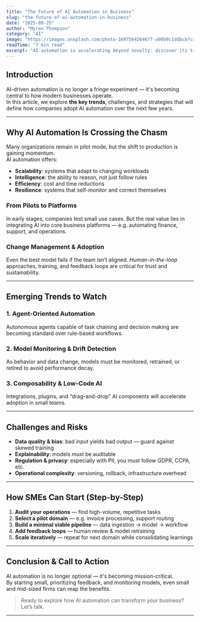 ```yaml
---
title: "The Future of AI Automation in Business"
slug: "the-future-of-ai-automation-in-business"
date: "2025-09-25"
author: "Myron Thompson"
category: "AI"
image: "https://images.unsplash.com/photo-1697564264677-a90b9c1ddbcb?crop=entropy&cs=tinysrgb&fit=max&fm=jpg&q=80&w=1200"
readTime: "7 min read"
excerpt: "AI automation is accelerating beyond novelty: discover its transformative power for SMEs, key trends, and how to harness it."
---
```


## Introduction

AI-driven automation is no longer a fringe experiment — it's becoming central to how modern businesses operate.  
In this article, we explore **the key trends**, challenges, and strategies that will define how companies adopt AI automation over the next few years.

---

## Why AI Automation Is Crossing the Chasm

Many organizations remain in pilot mode, but the shift to production is gaining momentum.  
AI automation offers:

- **Scalability**: systems that adapt to changing workloads  
- **Intelligence**: the ability to reason, not just follow rules  
- **Efficiency**: cost and time reductions  
- **Resilience**: systems that self-monitor and correct themselves

### From Pilots to Platforms

In early stages, companies test small use cases. But the real value lies in integrating AI into core business platforms — e.g. automating finance, support, and operations.

### Change Management & Adoption

Even the best model fails if the team isn’t aligned. *Human-in-the-loop* approaches, training, and feedback loops are critical for trust and sustainability.

---

## Emerging Trends to Watch

### 1. Agent-Oriented Automation

Autonomous agents capable of task chaining and decision making are becoming standard over rule-based workflows.

### 2. Model Monitoring & Drift Detection

As behavior and data change, models must be monitored, retrained, or retired to avoid performance decay.

### 3. Composability & Low-Code AI

Integrations, plugins, and “drag-and-drop” AI components will accelerate adoption in small teams.

---

## Challenges and Risks

- **Data quality & bias**: bad input yields bad output — guard against skewed training  
- **Explainability**: models must be auditable  
- **Regulation & privacy**: especially with PII, you must follow GDPR, CCPA, etc.  
- **Operational complexity**: versioning, rollback, infrastructure overhead

---

## How SMEs Can Start (Step-by-Step)

1. **Audit your operations** — find high-volume, repetitive tasks  
2. **Select a pilot domain** — e.g. invoice processing, support routing  
3. **Build a minimal viable pipeline** — data ingestion → model → workflow  
4. **Add feedback loops** — human review & model retraining  
5. **Scale iteratively** — repeat for next domain while consolidating learnings

---

## Conclusion & Call to Action

AI automation is no longer optional — it's becoming mission-critical.  
By starting small, prioritizing feedback, and monitoring models, even small and mid-sized firms can reap the benefits.

> Ready to explore how AI automation can transform your business? Let’s talk.

---

